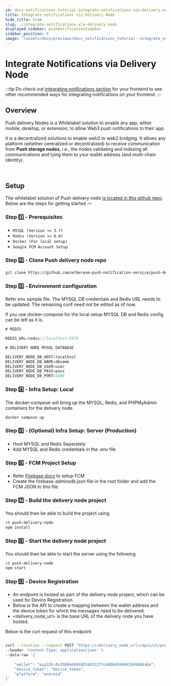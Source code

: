 ```yaml
---
id: docs-notifications-tutorial-integrate-notifications-via-delivery-node
title: Integrate notifications via Delivery Node
hide_title: true
slug: ./integrate-notifications-via-delivery-node
displayed_sidebar: pushNotificationSidebar
sidebar_position: 6
image: "/assets/docs/previews/docs_notifications_tutorial--integrate_notifications_via_delivery_node.png"
---
```


# Integrate Notifications via Delivery Node
:::tip
Do check out [integrating notifications section](/docs/notifications/build/integrating-notifications "Learn how to integrate notifications from Push protocol to your frontend") for your frontend to see other recommended ways for integrating notifications on your frontend.
:::

## Overview
Push delivery Nodes is a Whitelabel solution to enable any app, either mobile, desktop, or extension, to allow Web3 push notifications to their app. 

<head>
  <title>Integrate Notifications via Delivery Node | Tutorial | Push Notifications | Push Documentation</title>
</head>


It is a decentralized solutions to enable web3 to web2 bridging. It allows any platform (whether centralized or decentralized) to receive communication from **Push storage nodes**, i.e., the nodes validating and indexing all communications and tying them to your wallet address (and multi-chain identity). 

<ReactPlayer controls width="100%" url='https://www.youtube.com/watch?v=OlRHL3qd4oY' /><br/>

## Setup
The whitelabel solution of Push delivery node [is located in this github repo](https://github.com/ethereum-push-notification-service/push-delivery-node "Repo of delivery node of Push protocol"). Below are the steps for getting started —

### Step 1️⃣ - Prerequisites

- `MYSQL (Version >= 5.7)`
- `Redis (Version >= 6.0)`
- `Docker (For local setup)`
- `Google FCM Account Setup`

### Step 2️⃣ - Clone Push delivery node repo

```bash
git clone https://github.com/ethereum-push-notification-service/push-delivery-node.git
```

### Step 3️⃣ - Environment configuration

Refer env sample file. The MYSQL DB credentials and Redis URL needs to be updated. The remaining conf need not be edited as of now.

If you use docker-compose for the local setup MYSQL DB and Redis config can be left as it is.

```ts
# REDIS

REDIS_URL=redis://localhost:6379

# DELIVERY NODE MYSQL DATABASE

DELIVERY_NODE_DB_HOST=localhost
DELIVERY_NODE_DB_NAME=dbname
DELIVERY_NODE_DB_USER=user
DELIVERY_NODE_DB_PASS=pass
DELIVERY_NODE_DB_PORT=3306
```

### Step 4️⃣ - Infra Setup: Local
The docker-compose will bring up the MYSQL, Redis, and PHPMyAdmin containers for the delivery node.

```bash
docker compose up
```

### Step 5️⃣ - (Optional) Infra Setup: Server (Production)

- Host MYSQL and Redis Separately
- Add MYSQL and Redis credentials in the .env file

### Step 6️⃣ - FCM Project Setup

- Refer [Firebase docs](https://firebase.google.com/docs/admin/setup "Article from google on how to setup Firebase") to setup FCM
- Create the firebase-adminsdk.json file in the root folder and add the FCM JSON to this file

### Step 7️⃣ - Build the delivery node project
You should then be able to build the project using

```bash
cd push-delivery-node
npm install
```

### Step 8️⃣ - Start the delivery node project
You should then be able to start the server using the following

```bash
cd push-delivery-node
npm start
```

### Step 9️⃣ - Device Registration
- An endpoint is hosted as part of the delivery node project, which can be used for Device Registration.
- Below is the API to create a mapping between the wallet address and the device token for which the messages need to be delivered.
- <delivery_node_url> is the base URL of the delivery node you have hosted.

Below is the curl request of this endpoint

```bash

curl --location --request POST 'https://<delivery_node_url>/apis/v1/pushtokens/register' \
--header 'Content-Type: application/json' \
--data-raw '{
    
    "wallet": "eip155:0x35B84d6848D16415177c64D64504663b998A6ab4",
    "device_token": "device_token",
    "platform": "android"
}'
```
